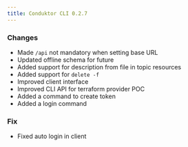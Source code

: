 ```yaml
---
title: Conduktor CLI 0.2.7
---
```



### Changes
- Made `/api` not mandatory when setting base URL
- Updated offline schema for future
- Added support for description from file in topic resources
- Added support for  `delete -f`
- Improved client interface
- Improved CLI API for terraform provider POC 
- Added a command to create token
- Added a login command


### Fix
- Fixed auto login in client
